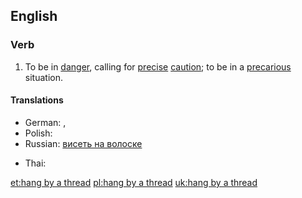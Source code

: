==English==

===Verb===
{{en-verb|head=to [[hang]] by a [[thread]]|hangs by a thread|hanging by a thread|hung by a thread}}

# {{idiomatic}} To be in [[danger]], calling for [[precise]] [[caution]]; to be in a [[precarious]] situation.

====Translations====
{{trans-top|to be in a precarious situation}}
* German: {{t+|de|am seidenen Faden hängen}}, {{t+|de|an einem seidenen Faden hängen}}
* Polish: {{t-|pl|wisieć na włosku}}
* Russian: [[висеть на волоске]]
{{trans-mid}}
* Thai: {{t-|th|แขวนบนเส้นด้าย}}
{{trans-bottom}}

[[et:hang by a thread]]
[[pl:hang by a thread]]
[[uk:hang by a thread]]